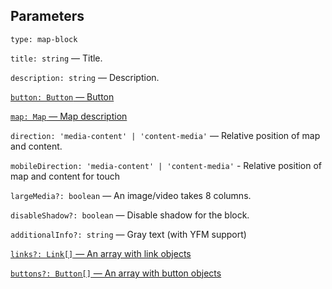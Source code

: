 

<Meta of={MapStories} />
<StoryTemplate>

## Parameters

`type: map-block`

`title: string` — Title.

`description: string` — Description.

[`button: Button` — Button](?path=/docs/documentation-types--docs#button)

[`map: Map` — Map description](?path=/story/components-map--y-map&viewMode=docs)

`direction: 'media-content' | 'content-media'` — Relative position of map and content.

`mobileDirection: 'media-content' | 'content-media'` - Relative position of map and content for touch

`largeMedia?: boolean` — An image/video takes 8 columns.

`disableShadow?: boolean` — Disable shadow for the block.

`additionalInfo?: string` — Gray text (with YFM support)

[`links?: Link[]` — An array with link objects](?path=/docs/documentation-types--docs#link)

[`buttons?: Button[]` — An array with button objects](?path=/docs/documentation-types--docs#button)
</StoryTemplate>
